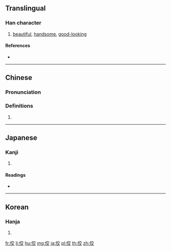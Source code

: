 ==Translingual==

===Han character===
{{Han char|rn=9|rad=人|as=06|sn=8|four=20248|canj=OYCK|ids=⿰亻交}}

# [[beautiful]], [[handsome]], [[good-looking]]

====References====
* {{Han ref|kx=0101.010|dkj=00570|dj=0213.090|hdz=10152.060|uh=4F7C|ud=20348|bh=CBB3|bd=52147}}

----

==Chinese==
{{zh-forms}}

===Pronunciation===
{{zh-pron
|m=jiǎo
|c=gaau2
|mc=y
|oc=y
|ma=
|cat=a
}}

===Definitions===
# {{rfdef|lang=zh}}

----

==Japanese==

===Kanji===
{{ja-kanji|grade=|rs=人06}}

# {{defn|lang=ja|sort=人06}}

====Readings====
* {{ja-readings|on=[[こう]] (kō), [[きょう]] (kyō)|kun=[[うつくしい]] (utsukushii)}}

----

==Korean==

===Hanja===
{{ko-hanja|hangeul=교|rv=gyo|mr=kyo}}

# {{defn|lang=ko|sort=人06}}

[[fr:佼]]
[[li:佼]]
[[hu:佼]]
[[mg:佼]]
[[ja:佼]]
[[pl:佼]]
[[th:佼]]
[[zh:佼]]